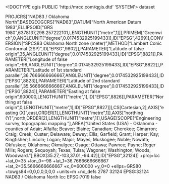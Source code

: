 <!DOCTYPE qgis PUBLIC 'http://mrcc.com/qgis.dtd' 'SYSTEM'>
<qgis version="3.34.3-Prizren">
  <identifier></identifier>
  <parentidentifier></parentidentifier>
  <language></language>
  <type>dataset</type>
  <title></title>
  <abstract></abstract>
  <links/>
  <dates/>
  <fees></fees>
  <encoding></encoding>
  <crs>
    <spatialrefsys nativeFormat="Wkt">
      <wkt>PROJCRS["NAD83 / Oklahoma North",BASEGEOGCRS["NAD83",DATUM["North American Datum 1983",ELLIPSOID["GRS 1980",6378137,298.257222101,LENGTHUNIT["metre",1]]],PRIMEM["Greenwich",0,ANGLEUNIT["degree",0.0174532925199433]],ID["EPSG",4269]],CONVERSION["SPCS83 Oklahoma North zone (meter)",METHOD["Lambert Conic Conformal (2SP)",ID["EPSG",9802]],PARAMETER["Latitude of false origin",35,ANGLEUNIT["degree",0.0174532925199433],ID["EPSG",8821]],PARAMETER["Longitude of false origin",-98,ANGLEUNIT["degree",0.0174532925199433],ID["EPSG",8822]],PARAMETER["Latitude of 1st standard parallel",36.7666666666667,ANGLEUNIT["degree",0.0174532925199433],ID["EPSG",8823]],PARAMETER["Latitude of 2nd standard parallel",35.5666666666667,ANGLEUNIT["degree",0.0174532925199433],ID["EPSG",8824]],PARAMETER["Easting at false origin",600000,LENGTHUNIT["metre",1],ID["EPSG",8826]],PARAMETER["Northing at false origin",0,LENGTHUNIT["metre",1],ID["EPSG",8827]]],CS[Cartesian,2],AXIS["easting (X)",east,ORDER[1],LENGTHUNIT["metre",1]],AXIS["northing (Y)",north,ORDER[2],LENGTHUNIT["metre",1]],USAGE[SCOPE["Engineering survey, topographic mapping."],AREA["United States (USA) - Oklahoma - counties of Adair; Alfalfa; Beaver; Blaine; Canadian; Cherokee; Cimarron; Craig; Creek; Custer; Delaware; Dewey; Ellis; Garfield; Grant; Harper; Kay; Kingfisher; Lincoln; Logan; Major; Mayes; Muskogee; Noble; Nowata; Okfuskee; Oklahoma; Okmulgee; Osage; Ottawa; Pawnee; Payne; Roger Mills; Rogers; Sequoyah; Texas; Tulsa; Wagoner; Washington; Woods; Woodward."],BBOX[35.27,-103,37.01,-94.42]],ID["EPSG",32124]]</wkt>
      <proj4>+proj=lcc +lat_0=35 +lon_0=-98 +lat_1=36.7666666666667 +lat_2=35.5666666666667 +x_0=600000 +y_0=0 +ellps=GRS80 +towgs84=0,0,0,0,0,0,0 +units=m +no_defs</proj4>
      <srsid>2787</srsid>
      <srid>32124</srid>
      <authid>EPSG:32124</authid>
      <description>NAD83 / Oklahoma North</description>
      <projectionacronym>lcc</projectionacronym>
      <ellipsoidacronym>EPSG:7019</ellipsoidacronym>
      <geographicflag>false</geographicflag>
    </spatialrefsys>
  </crs>
  <extent/>
</qgis>
